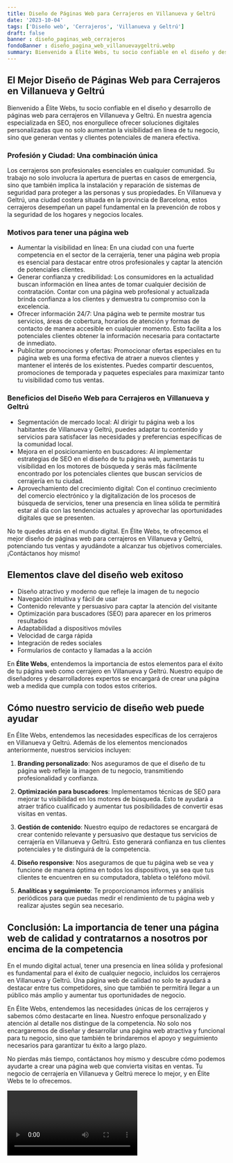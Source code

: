 ```yaml
---
title: Diseño de Páginas Web para Cerrajeros en Villanueva y Geltrú
date: '2023-10-04'
tags: ['Diseño web', 'Cerrajeros', 'Villanueva y Geltrú']
draft: false
banner : diseño_paginas_web_cerrajeros
fondoBanner : diseño_pagina_web_villanuevaygeltrú.webp
summary: Bienvenido a Élite Webs, tu socio confiable en el diseño y desarrollo de páginas web para cerrajeros en Villanueva y Geltrú. En nuestra agencia especializada en SEO, nos enorgullece ofrecer soluciones digitales personalizadas que no solo aumentan la visibilidad en línea de tu negocio, sino que generan ventas y clientes potenciales de manera efectiva.
---
```


## El Mejor Diseño de Páginas Web para Cerrajeros en Villanueva y Geltrú

Bienvenido a Élite Webs, tu socio confiable en el diseño y desarrollo de páginas web para cerrajeros en Villanueva y Geltrú. En nuestra agencia especializada en SEO, nos enorgullece ofrecer soluciones digitales personalizadas que no solo aumentan la visibilidad en línea de tu negocio, sino que generan ventas y clientes potenciales de manera efectiva.

### Profesión y Ciudad: Una combinación única

Los cerrajeros son profesionales esenciales en cualquier comunidad. Su trabajo no solo involucra la apertura de puertas en casos de emergencia, sino que también implica la instalación y reparación de sistemas de seguridad para proteger a las personas y sus propiedades. En Villanueva y Geltrú, una ciudad costera situada en la provincia de Barcelona, estos cerrajeros desempeñan un papel fundamental en la prevención de robos y la seguridad de los hogares y negocios locales.

### Motivos para tener una página web

- Aumentar la visibilidad en línea: En una ciudad con una fuerte competencia en el sector de la cerrajería, tener una página web propia es esencial para destacar entre otros profesionales y captar la atención de potenciales clientes.
- Generar confianza y credibilidad: Los consumidores en la actualidad buscan información en línea antes de tomar cualquier decisión de contratación. Contar con una página web profesional y actualizada brinda confianza a los clientes y demuestra tu compromiso con la excelencia.
- Ofrecer información 24/7: Una página web te permite mostrar tus servicios, áreas de cobertura, horarios de atención y formas de contacto de manera accesible en cualquier momento. Esto facilita a los potenciales clientes obtener la información necesaria para contactarte de inmediato.
- Publicitar promociones y ofertas: Promocionar ofertas especiales en tu página web es una forma efectiva de atraer a nuevos clientes y mantener el interés de los existentes. Puedes compartir descuentos, promociones de temporada y paquetes especiales para maximizar tanto tu visibilidad como tus ventas.

### Beneficios del Diseño Web para Cerrajeros en Villanueva y Geltrú

- Segmentación de mercado local: Al dirigir tu página web a los habitantes de Villanueva y Geltrú, puedes adaptar tu contenido y servicios para satisfacer las necesidades y preferencias específicas de la comunidad local.
- Mejora en el posicionamiento en buscadores: Al implementar estrategias de SEO en el diseño de tu página web, aumentarás tu visibilidad en los motores de búsqueda y serás más fácilmente encontrado por los potenciales clientes que buscan servicios de cerrajería en tu ciudad.
- Aprovechamiento del crecimiento digital: Con el continuo crecimiento del comercio electrónico y la digitalización de los procesos de búsqueda de servicios, tener una presencia en línea sólida te permitirá estar al día con las tendencias actuales y aprovechar las oportunidades digitales que se presenten.

No te quedes atrás en el mundo digital. En Élite Webs, te ofrecemos el mejor diseño de páginas web para cerrajeros en Villanueva y Geltrú, potenciando tus ventas y ayudándote a alcanzar tus objetivos comerciales. ¡Contáctanos hoy mismo!

<GifSeo />

<Cta />

## Elementos clave del diseño web exitoso

- Diseño atractivo y moderno que refleje la imagen de tu negocio
- Navegación intuitiva y fácil de usar
- Contenido relevante y persuasivo para captar la atención del visitante
- Optimización para buscadores (SEO) para aparecer en los primeros resultados
- Adaptabilidad a dispositivos móviles
- Velocidad de carga rápida
- Integración de redes sociales
- Formularios de contacto y llamadas a la acción

En **Élite Webs**, entendemos la importancia de estos elementos para el éxito de tu página web como cerrajero en Villanueva y Geltrú. Nuestro equipo de diseñadores y desarrolladores expertos se encargará de crear una página web a medida que cumpla con todos estos criterios.

## Cómo nuestro servicio de diseño web puede ayudar

En Élite Webs, entendemos las necesidades específicas de los cerrajeros en Villanueva y Geltrú. Además de los elementos mencionados anteriormente, nuestros servicios incluyen:

1. **Branding personalizado**: Nos aseguramos de que el diseño de tu página web refleje la imagen de tu negocio, transmitiendo profesionalidad y confianza.

2. **Optimización para buscadores**: Implementamos técnicas de SEO para mejorar tu visibilidad en los motores de búsqueda. Esto te ayudará a atraer tráfico cualificado y aumentar tus posibilidades de convertir esas visitas en ventas.

3. **Gestión de contenido**: Nuestro equipo de redactores se encargará de crear contenido relevante y persuasivo que destaque tus servicios de cerrajería en Villanueva y Geltrú. Esto generará confianza en tus clientes potenciales y te distinguirá de la competencia.

4. **Diseño responsive**: Nos aseguramos de que tu página web se vea y funcione de manera óptima en todos los dispositivos, ya sea que tus clientes te encuentren en su computadora, tableta o teléfono móvil.

5. **Analíticas y seguimiento**: Te proporcionamos informes y análisis periódicos para que puedas medir el rendimiento de tu página web y realizar ajustes según sea necesario.

## Conclusión: La importancia de tener una página web de calidad y contratarnos a nosotros por encima de la competencia

En el mundo digital actual, tener una presencia en línea sólida y profesional es fundamental para el éxito de cualquier negocio, incluidos los cerrajeros en Villanueva y Geltrú. Una página web de calidad no solo te ayudará a destacar entre tus competidores, sino que también te permitirá llegar a un público más amplio y aumentar tus oportunidades de negocio.

En Élite Webs, entendemos las necesidades únicas de los cerrajeros y sabemos cómo destacarte en línea. Nuestro enfoque personalizado y atención al detalle nos distingue de la competencia. No solo nos encargaremos de diseñar y desarrollar una página web atractiva y funcional para tu negocio, sino que también te brindaremos el apoyo y seguimiento necesarios para garantizar tu éxito a largo plazo.

No pierdas más tiempo, contáctanos hoy mismo y descubre cómo podemos ayudarte a crear una página web que convierta visitas en ventas. Tu negocio de cerrajería en Villanueva y Geltrú merece lo mejor, y en Élite Webs te lo ofrecemos.

<Video />

<CtaBot job='Cerrajeros' city='Villanueva y Geltrú'/>

<Gmaps query='Villanueva y Geltrú+españa+maps' />